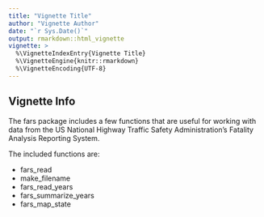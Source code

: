```yaml
---
title: "Vignette Title"
author: "Vignette Author"
date: "`r Sys.Date()`"
output: rmarkdown::html_vignette
vignette: >
  %\VignetteIndexEntry{Vignette Title}
  %\VignetteEngine{knitr::rmarkdown}
  %\VignetteEncoding{UTF-8}
---
```




## Vignette Info

The fars package includes a few functions that are useful for working with data from the US National Highway Traffic Safety Administration's Fatality Analysis Reporting System.

The included functions are:

* fars_read
* make_filename
* fars_read_years
* fars_summarize_years
* fars_map_state
